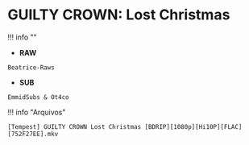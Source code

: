 # GUILTY CROWN: Lost Christmas

!!! info ""
- **RAW**
```
Beatrice-Raws
```
- **SUB**
```
EmmidSubs & Ot4co
```


!!! info "Arquivos"
```
[Tempest] GUILTY CROWN Lost Christmas [BDRIP][1080p][Hi10P][FLAC] [752F27EE].mkv
```
